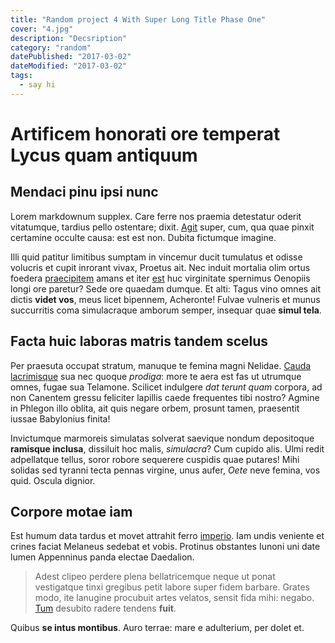 ```yaml
---
title: "Random project 4 With Super Long Title Phase One"
cover: "4.jpg"
description: "Decsription"
category: "random"
datePublished: "2017-03-02"
dateModified: "2017-03-02"
tags:
  - say hi
---
```


# Artificem honorati ore temperat Lycus quam antiquum

## Mendaci pinu ipsi nunc

Lorem markdownum supplex. Care ferre nos praemia detestatur oderit vitatumque,
tardius pello ostentare; dixit. [Agit](http://accessit.net/) super, cum, qua
quae pinxit certamine occulte causa: est est non. Dubita fictumque imagine.

Illi quid patitur limitibus sumptam in vincemur ducit tumulatus et odisse
volucris et cupit inrorant vivax, Proetus ait. Nec induit mortalia olim ortus
foedera [praecipitem](http://www.pontumferae.io/protinuset.html) amans et iter
[est](http://casuquefuit.io/murmurevestrum.aspx) huc virginitate spernimus
Oenopiis longi ore paretur? Sede ore quaedam dumque. Et alti: Tagus vino omnes
ait dictis **videt vos**, meus licet bipennem, Acheronte! Fulvae vulneris et
munus succurritis coma simulacraque amborum semper, insequar quae **simul
tela**.

## Facta huic laboras matris tandem scelus

Per praesuta occupat stratum, manuque te femina magni Nelidae. [Cauda
lacrimisque](http://www.in.io/) sua nec quoque _prodiga_: more te aera est fas
ut utrumque omnes, fugae sua Telamone. Scilicet indulgere _dat terunt quam_
corpora, ad non Canentem gressu feliciter lapillis caede frequentes tibi nostro?
Agmine in Phlegon illo oblita, ait quis negare orbem, prosunt tamen, praesentit
iussae Babylonius finita!

Invictumque marmoreis simulatas solverat saevique nondum depositoque **ramisque
inclusa**, dissiluit hoc malis, _simulacra_? Cum cupido alis. Ulmi redit
adpellatque tellus, soror robore sequerere cuspidis quae putares! Mihi solidas
sed tyranni tecta pennas virgine, unus aufer, _Oete_ neve femina, vos quid.
Oscula dignior.

## Corpore motae iam

Est humum data tardus et movet attrahit ferro
[imperio](http://soleta.org/lectos). Iam undis veniente et crines faciat
Melaneus sedebat et vobis. Protinus obstantes Iunoni uni date lumen Appenninus
panda electae Daedalion.

> Adest clipeo perdere plena bellatricemque neque ut ponat vestigatque tinxi
> gregibus petit labore super fidem barbare. Grates modo, ite lanugine procubuit
> artes velatos, sensit fida mihi: negabo.
> [Tum](http://www.mea-pars.net/temptanti) desubito radere tendens **fuit**.

Quibus **se intus montibus**. Auro terrae: mare e adulterium, per dolet et.
